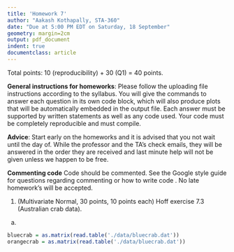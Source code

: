 ```yaml
---
title: 'Homework 7'
author: "Aakash Kothapally, STA-360"
date: "Due at 5:00 PM EDT on Saturday, 18 September"
geometry: margin=2cm
output: pdf_document
indent: true
documentclass: article
---
```


Total points: 10 (reproducibility) + 30 (Q1)  = 40 points.\

**General instructions for homeworks**: Please follow the uploading file instructions according to the syllabus. You will give the commands to answer each question in its own code block, which will also produce plots that will be automatically embedded in the output file. Each answer must be supported by written statements as well as any code used. Your code must be completely reproducible and must compile. 

**Advice**: Start early on the homeworks and it is advised that you not wait until the day of. While the professor and the TA's check emails, they will be answered in the order they are received and last minute help will not be given unless we happen to be free.  

**Commenting code**
Code should be commented. See the Google style guide for questions regarding commenting or how to write 
code \url{https://google.github.io/styleguide/Rguide.xml}. No late homework's will be accepted.

1.  (Multivariate Normal, 30 points, 10 points each) Hoff exercise 7.3 (Australian crab data).

a.

```r
bluecrab = as.matrix(read.table('./data/bluecrab.dat'))
orangecrab = as.matrix(read.table('./data/bluecrab.dat'))
```

